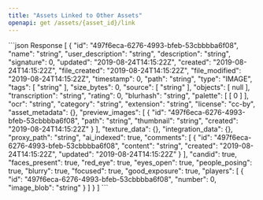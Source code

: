 ```yaml
---
title: "Assets Linked to Other Assets"
openapi: get /assets/{asset_id}/link
---
```

<ResponseExample>
    ```json Response
    [
    {
        "id": "497f6eca-6276-4993-bfeb-53cbbbba6f08",
        "name": "string",
        "user_description": "string",
        "description": "string",
        "signature": 0,
        "updated": "2019-08-24T14:15:22Z",
        "created": "2019-08-24T14:15:22Z",
        "file_created": "2019-08-24T14:15:22Z",
        "file_modified": "2019-08-24T14:15:22Z",
        "timestamp": 0,
        "path": "string",
        "type": "IMAGE",
        "tags": [
        "string"
        ],
        "size_bytes": 0,
        "source": [
        "string"
        ],
        "objects": [
        null
        ],
        "transcription": "string",
        "rating": 0,
        "blurhash": "string",
        "palette": [
        [
        0
        ]
        ],
        "ocr": "string",
        "category": "string",
        "extension": "string",
        "license": "cc-by",
        "asset_metadata": {},
        "preview_images": [
    {
        "id": "497f6eca-6276-4993-bfeb-53cbbbba6f08",
        "path": "string",
        "thumbnail": "string",
        "created": "2019-08-24T14:15:22Z"
    }
        ],
        "texture_data": {},
        "integration_data": {},
        "proxy_path": "string",
        "ai_indexed": true,
        "comments": [
    {
        "id": "497f6eca-6276-4993-bfeb-53cbbbba6f08",
        "content": "string",
        "created": "2019-08-24T14:15:22Z",
        "updated": "2019-08-24T14:15:22Z"
    }
        ],
        "candid": true,
        "faces_present": true,
        "red_eye": true,
        "eyes_open": true,
        "people_posing": true,
        "blurry": true,
        "focused": true,
        "good_exposure": true,
        "players": [
    {
        "id": "497f6eca-6276-4993-bfeb-53cbbbba6f08",
        "number": 0,
        "image_blob": "string"
    }
        ]
    }
    ]
    ```
</ResponseExample>